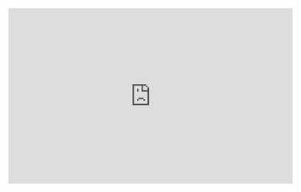 <iframe src="https://widgets.figshare.com/articles/16806712/embed?show_title=1" width="568" height="351" allowfullscreen frameborder="0"></iframe>
